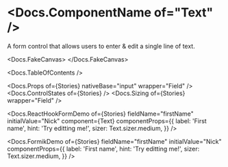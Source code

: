 


<Meta of={Stories} />

# <Docs.ComponentName of="Text" />

A form control that allows users to enter & edit a single line of text.

<Docs.FakeCanvas>
  <Text placeholder="Type something!" sizer={Text.sizer.medium} />
</Docs.FakeCanvas>

<Docs.TableOfContents />

<Docs.Props of={Stories} nativeBase="input" wrapper="Field" />
<Docs.ControlStates of={Stories} />
<Docs.Sizing of={Stories} wrapper="Field" />

<Docs.ReactHookFormDemo
  of={Stories}
  fieldName="firstName"
  initialValue="Nick"
  component={Text}
  componentProps={{
    label: 'First name',
    hint: 'Try editting me!',
    sizer: Text.sizer.medium,
  }}
/>

<Docs.FormikDemo
  of={Stories}
  fieldName="firstName"
  initialValue="Nick"
  componentProps={{
    label: 'First name',
    hint: 'Try editting me!',
    sizer: Text.sizer.medium,
  }}
/>
